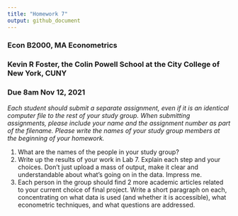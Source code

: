 ---
title: "Homework 7"
output: github_document
---

  
### Econ B2000, MA Econometrics
### Kevin R Foster, the Colin Powell School at the City College of New York, CUNY
### Due 8am Nov 12, 2021


*Each student should submit a separate assignment, even if it is an identical computer file to the rest of your study group. When submitting assignments, please include your name and the assignment number as part of the filename. Please write the names of your study group members at the beginning of your homework.*


1. What are the names of the people in your study group?
2. Write up the results of your work in Lab 7. Explain each step and your choices. Don't just upload a mass of output, make it clear and understandable about what's going on in the data. Impress me.
3. Each person in the group should find 2 more academic articles related to your current choice of final project. Write a short paragraph on each, concentrating on what data is used (and whether it is accessible), what econometric techniques, and what questions are addressed.

